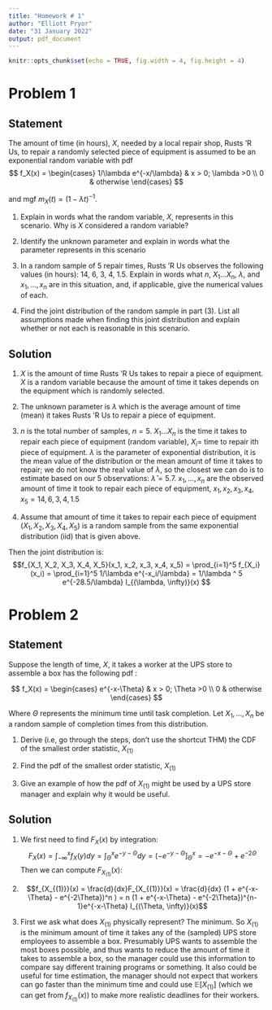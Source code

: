 ```yaml
---
title: "Homework # 1"
author: "Elliott Pryor"
date: "31 January 2022"
output: pdf_document
---
```


```r
knitr::opts_chunk$set(echo = TRUE, fig.width = 4, fig.height = 4)
```

# Problem 1
## Statement

The amount of time (in hours), $X$, needed by a local repair shop, Rusts 'R Us, to
repair a randomly selected piece of equipment is assumed to be an exponential random
variable with pdf
$$
f_X(x) = \begin{cases}
1/\lambda e^{-x/\lambda} & x > 0; \lambda >0 \\
0 & otherwise
\end{cases}
$$

and mgf $m_X(t) = (1-\lambda t)^{-1}$.

1. Explain in words what the random variable, $X$, represents in this scenario. Why is $X$ considered a random variable?

2. Identify the unknown parameter and explain in words what the parameter represents in this scenario

3. In a random sample of 5 repair times, Rusts 'R Us observes the following values (in hours): 
14, 6, 3, 4, 1.5. 
Explain in words what $n$, $X_1 \dots X_n$, $\lambda$, and $x_1, \dots, x_n$
are in this situation, and, if applicable, give the numerical values of each.

4. Find the joint distribution of the random sample in part (3). 
List all assumptions made when finding this joint distribution and explain whether or not each is reasonable in this scenario.

## Solution

1. $X$ is the amount of time Rusts 'R Us takes to repair a piece of equipment. 
$X$ is a random variable because the amount of time it takes depends on the equipment
which is randomly selected.

2. The unknown parameter is $\lambda$ which is the average amount of time (mean) it takes
Rusts 'R Us to repair a piece of equipment.

3. $n$ is the total number of samples, $n = 5$.
$X_1 \dots X_n$ is the time it takes to repair each piece of equipment (random variable),
$X_i =$ time to repair ith piece of equipment.
$\lambda$ is the parameter of exponential distribution, it is the mean value of the distribution
or the mean amount of time it takes to repair;
we do not know the real value of $\lambda$, so the closest we can do is to estimate based on our 5 observations:
$\hat{\lambda} = 5.7$.
$x_1, \dots, x_n$ are the observed amount of time it took to repair each piece of equipment,
$x_1, x_2, x_3, x_4, x_5 = 14, 6, 3, 4, 1.5$

4. Assume that amount of time it takes to repair each piece of equipment
($X_1, X_2, X_3, X_4, X_5$) is a random sample from the same exponential distribution (iid) that is given above. 

Then the joint distribution is:
$$f_{X_1, X_2, X_3, X_4, X_5}(x_1, x_2, x_3, x_4, x_5) = \prod_{i=1}^5 f_{X_i}(x_i) = \prod_{i=1}^5 1/\lambda e^{-x_i/\lambda} = 1/\lambda ^ 5 e^{-28.5/\lambda} I_{(\lambda, \infty)}(x) $$




# Problem 2
## Statement

Suppose the length of time, $X$, it takes a worker at the UPS store to assemble a box
has the following pdf :

$$
f_X(x) = \begin{cases}
e^{-x-\Theta} & x > 0; \Theta >0 \\
0 & otherwise
\end{cases}
$$

Where $\Theta$ represents the minimum time until task completion. Let $X_1, \dots, X_n$ be a
random sample of completion times from this distribution.

1. Derive (i.e, go through the steps, don’t use the shortcut THM) the CDF of the smallest order statistic, $X_{(1)}$

2. Find the pdf of the smallest order statistic, $X_{(1)}$

3. Give an example of how the pdf of $X_{(1)}$ might be used by a UPS store manager and explain why it would be useful.


## Solution
1. We first need to find $F_X(x)$ by integration:
$$F_X(x) = \int_{-\infty}^x f_X(y) dy = \int_{\Theta}^x e^{-y-\Theta} dy = \left( -e^{-y-\Theta} \right]_{\Theta}^{x} = -e^{-x-\Theta} + e^{-2\Theta}$$
Then we can compute $F_{X_{(1)}}(x)$:
\begin{align*}
  F_{X_{(1)}}(x) &= P(X_{(1)} \leq x)
   = 1 - P(X_{(1)} \geq x)
   = 1 - P(X_i \geq x \; \forall i) \\
   &= 1 - \prod_{i=1}^n P(X_i \geq x) 
   = 1 - \prod_{i=1}^n 1 - P(X_i \leq x) 
   = 1 - \prod_{i=1}^n 1 - F_{X_i}(x) \\
   &= 1 - (1 - F_{X_i}(x))^n \\
   &= 1 - (1 + e^{-x-\Theta} - e^{-2\Theta})^n \\
\end{align*}

2. 
$$f_{X_{(1)}}(x) = \frac{d}{dx}F_{X_{(1)}}(x) = \frac{d}{dx} (1 + e^{-x-\Theta} - e^{-2\Theta})^n ) = n (1 + e^{-x-\Theta} - e^{-2\Theta})^{n-1}e^{-x-\Theta} I_{(\Theta, \infty)}(x)$$

3. First we ask what does $X_{(1)}$ physically represent? The minimum. So $X_{(1)}$ is the minimum amount of time it takes any of the (sampled) UPS store employees to assemble a box.
Presumably UPS wants to assemble the most boxes possible, and thus wants to reduce the amount of time it takes to assemble a box, so the manager could use this information to compare say different training programs or something.
It also could be  useful for time estimation, the manager should not expect that workers can go faster than the minimum time and could use $\mathbb{E}[X_{(1)}]$ (which we can get from $f_{X_{(1)}}(x)$) to make more realistic deadlines for their workers. 


